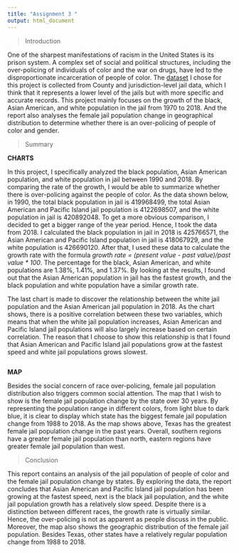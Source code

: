 ```yaml
---
title: "Assignment 3 "
output: html_document
---
```


>Introduction 

One of the sharpest manifestations of racism in the United States is its prison system. A complex set of social and political structures, including the over-policing of individuals of color and the war on drugs, have led to the disproportionate incarceration of people of color. The [dataset](https://raw.githubusercontent.com/vera-institute/incarceration-trends/master/incarceration_trends.csv) I chose for this project is collected from County and jurisdiction-level jail data, which I think that it represents a lower level of the jails but with more specific and accurate records. This project mainly focuses on the growth of the black, Asian American, and white population in the jail from 1970 to 2018. And the report also analyses the female jail population change in geographical distribution to determine whether there is an over-policing of people of color and gender. 

>Summary

__CHARTS__

In this project, I specifically analyzed the black population, Asian American population, and white population in jail between 1990 and 2018. By comparing the rate of the growth, I would be able to summarize whether there is over-policing against the people of color. As the data shown below, in 1990, the total black population in jail is 419968499, the total Asian American and Pacific Island jail population is 4122698507, and the white population in jail is 420892048. To get a more obvious comparison, I decided to get a bigger range of the year period. Hence, I took the data from 2018. I calculated the black population in jail in 2018 is 425766571, the Asian American and Pacific Island population in jail is 418067929, and the white population is 426690120. After that, I used these data to calculate the growth rate with the formula _growth rate = (present value - past value)/past value * 100_. The percentage for the black, Asian American, and white populations are 1.38%, 1.41%, and 1.37%. By looking at the results, I found out that the Asian American population in jail has the fastest growth, and the black population and white population have a similar growth rate. 

The last chart is made to discover the relationship between the white jail population and the Asian American jail population in 2018. As the chart shows, there is a positive correlation between these two variables, which means that when the white jail population increases, Asian American and Pacific Island jail populations will also largely increase based on certain correlation. The reason that I choose to show this relationship is that I found that Asian American and Pacific Island jail populations grow at the fastest speed and white jail populations grows slowest.

```r
```
__MAP__

Besides the social concern of race over-policing, female jail population distribution also triggers common social attention. The map that I wish to show is the female jail population change by the state over 30 years. By representing the population range in different colors, from light blue to dark blue, it is clear to display which state has the biggest female jail population change from 1988 to 2018. As the map shows above, Texas has the greatest female jail population change in the past years. Overall, southern regions have a greater female jail population than north, eastern regions have greater female jail population than west.  

>Conclusion 

This report contains an analysis of the jail population of people of color and the female jail population change by states. By exploring the data, the report concludes that Asian American and Pacific Island jail population has been growing at the fastest speed, next is the black jail population, and the white jail population growth has a relatively slow speed. Despite there is a distinction between different races, the growth rate is virtually similar. Hence, the over-policing is not as apparent as people discuss in the public. Moreover, the map also shows the geographic distribution of the female jail population. Besides Texas, other states have a relatively regular population change from 1988 to 2018. 
